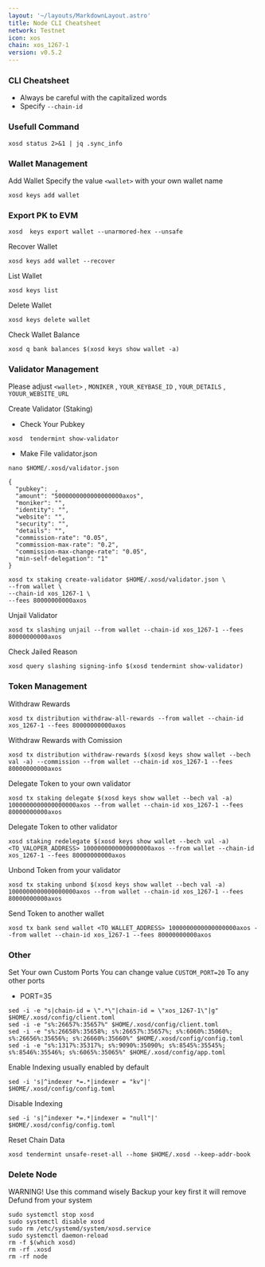 ```yaml
---
layout: '~/layouts/MarkdownLayout.astro'
title: Node CLI Cheatsheet
network: Testnet
icon: xos
chain: xos_1267-1
version: v0.5.2
---
```


### CLI Cheatsheet

- Always be careful with the capitalized words
- Specify `--chain-id`

### Usefull Command
```
xosd status 2>&1 | jq .sync_info
```

### Wallet Management

Add Wallet
Specify the value `<wallet>` with your own wallet name

```
xosd keys add wallet
```
### Export PK to EVM
```
xosd  keys export wallet --unarmored-hex --unsafe
```

Recover Wallet
```
xosd keys add wallet --recover
```

List Wallet
```
xosd keys list
```

Delete Wallet
```
xosd keys delete wallet
```

Check Wallet Balance
```
xosd q bank balances $(xosd keys show wallet -a)
```

### Validator Management

Please adjust `<wallet>` , `MONIKER` , `YOUR_KEYBASE_ID` , `YOUR_DETAILS` , `YOUUR_WEBSITE_URL`

Create Validator (Staking)
- Check Your Pubkey
```
xosd  tendermint show-validator
```
- Make File validator.json
```
nano $HOME/.xosd/validator.json
```
```
{
  "pubkey":  ,
  "amount": "5000000000000000000axos",
  "moniker": "",
  "identity": "",
  "website": "",
  "security": "",
  "details": "",
  "commission-rate": "0.05",
  "commission-max-rate": "0.2",
  "commission-max-change-rate": "0.05",
  "min-self-delegation": "1"
}
```
```
xosd tx staking create-validator $HOME/.xosd/validator.json \
--from wallet \
--chain-id xos_1267-1 \
--fees 80000000000axos 
```

Unjail Validator
```
xosd tx slashing unjail --from wallet --chain-id xos_1267-1 --fees 80000000000axos
```

Check Jailed Reason
```
xosd query slashing signing-info $(xosd tendermint show-validator)
```

### Token Management

Withdraw Rewards
```
xosd tx distribution withdraw-all-rewards --from wallet --chain-id xos_1267-1 --fees 80000000000axos
```

Withdraw Rewards with Comission
```
xosd tx distribution withdraw-rewards $(xosd keys show wallet --bech val -a) --commission --from wallet --chain-id xos_1267-1 --fees 80000000000axos
```

Delegate Token to your own validator
```
xosd tx staking delegate $(xosd keys show wallet --bech val -a) 1000000000000000000axos --from wallet --chain-id xos_1267-1 --fees 80000000000axos
```

Delegate Token to other validator
```
xosd staking redelegate $(xosd keys show wallet --bech val -a) <TO_VALOPER_ADDRESS> 1000000000000000000axos --from wallet --chain-id xos_1267-1 --fees 80000000000axos
```

Unbond Token from your validator
```
xosd tx staking unbond $(xosd keys show wallet --bech val -a) 1000000000000000000axos --from wallet --chain-id xos_1267-1 --fees 80000000000axos
```

Send Token to another wallet
```
xosd tx bank send wallet <TO_WALLET_ADDRESS> 1000000000000000000axos --from wallet --chain-id xos_1267-1 --fees 80000000000axos
```

### Other

Set Your own Custom Ports
You can change value `CUSTOM_PORT=20` To any other ports

- PORT=35

```
sed -i -e "s|chain-id = \".*\"|chain-id = \"xos_1267-1\"|g" $HOME/.xosd/config/client.toml
sed -i -e "s%:26657%:35657%" $HOME/.xosd/config/client.toml
sed -i -e "s%:26658%:35658%; s%:26657%:35657%; s%:6060%:35060%; s%:26656%:35656%; s%:26660%:35660%" $HOME/.xosd/config/config.toml
sed -i -e "s%:1317%:35317%; s%:9090%:35090%; s%:8545%:35545%; s%:8546%:35546%; s%:6065%:35065%" $HOME/.xosd/config/app.toml
```

Enable Indexing usually enabled by default
```
sed -i 's|^indexer *=.*|indexer = "kv"|' $HOME/.xosd/config/config.toml
```

Disable Indexing
```
sed -i 's|^indexer *=.*|indexer = "null"|' $HOME/.xosd/config/config.toml
```

Reset Chain Data
```
xosd tendermint unsafe-reset-all --home $HOME/.xosd --keep-addr-book
```

### Delete Node

WARNING! Use this command wisely 
Backup your key first it will remove Defund from your system

```
sudo systemctl stop xosd
sudo systemctl disable xosd
sudo rm /etc/systemd/system/xosd.service
sudo systemctl daemon-reload
rm -f $(which xosd)
rm -rf .xosd
rm -rf node
```
